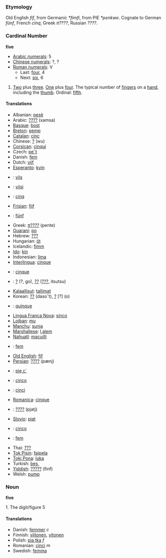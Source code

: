 === Etymology ===
Old English ''fíf'', from Germanic ''*fimfi'', from PIE ''*penkwe''. Cognate to German ''fünf'', French ''cinq'', Greek ''π????'', Russian ''????''.

=== Cardinal Number ===
'''five'''

*[[w:Arabic Numerals|Arabic numerals]]: 5
*[[w:Chinese numerals|Chinese numerals]]: ?, ?
*[[w:Roman numerals|Roman numerals]]: V
**Last: [[four]], 4
**Next: [[six]], 6

# [[Two]] plus [[three]]. [[One]] plus [[four]]. The typical number of [[finger]]s on a [[hand]], including the [[thumb]]. Ordinal: [[fifth]].

==== Translations ====
*Albanian: [[pesë]]
*Arabic: [[????]] (xamsa)
*[[Basque]]: [[bost]]
*[[Breton]]: [[pemp]]
*[[Catalan]]: [[cinc]]
*Chinese: [[?]] (wu)
*[[Corsican]]: [[cinqui]]
*Czech: [[peˇt]]
*Danish: [[fem]]
*Dutch: [[vijf]]
*[[Esperanto]]: [[kvin]]
*{{et}}: [[viis]]
*{{fi}}: [[viisi]]
*{{fr}}: [[cinq]]
*[[Frisian]]: [[fiif]]
*{{de}}: [[fünf]]
*Greek: [[π????]] (pente)
*[[Guarani]]: [[po]]
*Hebrew: [[???]]
*Hungarian: [[öt]]
*Icelandic: [[fimm]]
*[[Ido]]: [[kin]]
*Indonesian: [[lima]]
*[[Interlingua]]: [[cinque]]
*{{it}}: [[cinque]]
*{{ja}}: [[?]] (?, go), [[??]] ([[???]], itsutsu)
*[[Kalaallisut]]: [[tallimat]]
*Korean: [[??]] (daso˘t), [[?]] [?] (o)
*{{la}}: [[quinque]]
*[[Lingua Franca Nova]]: [[sinco]]
*[[Lojban]]: [[mu]]
*[[Manchu]]: [[sunja]]
*[[Marshallese]]: [[l¸alem]]
*[[Nahuatl]]: [[macuilli]]
*{{no}}: [[fem]]
*[[Old English]]: [[fif]]
*[[Persian]]: [[????]] (pænj)
*{{pl}}: [[pie˛c´]]
*{{pt}}: [[cinco]]
*{{ro}}: [[cinci]]
*[[Romanica]]: [[cinque]]
*{{ru}}: [[????]] (pjatj)
*[[Slovio]]: [[piat]]
*{{es}}: [[cinco]]
*{{sv}}: [[fem]]
*Thai: [[???]]
*[[Tok Pisin]]: [[faipela]]
*[[Toki Pona]]: [[luka]]
*Turkish: [[bes¸]]
*[[Yiddish]]: [[?????]] (finf)
*Welsh: [[pump]]

=== Noun ===
'''five'''

1. The digit/figure 5

==== Translations ====
*Danish: [[femmer]] ''c''
*Finnish: [[viitonen]], [[vitonen]]
*Polish: [[pia˛tka]] ''f''
*Romanian: [[cinci]] ''m''
*Swedish: [[femma]]